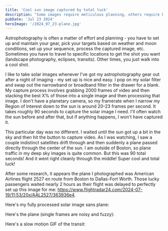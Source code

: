 ```yaml
---
title: 'Cool sun image captured by total luck'
description: "Some images require meticulous planning, others require being pointed in the right place at the right time"
pubDate: 'Jul 23 2024'
heroImage: '/2024_07_23-plane.jpg'
---
```



Astrophotography is often a matter of effort and planning - you have to set up and maintain your gear, pick your targets based on weather and moon conditions, set up your sequence, process the captured image, etc. Sometimes you have to travel to specific locations to get the shot you want (landscape photography, eclipses, transits). Other times, you just walk into a cool shot.

I like to take solar images whenever I've got my astrophotography gear out after a night of imaging - my set up is nice and easy. I pop on my solar filter and swap out the narrowband or broadband filter in the drawer for a blank. My capture process involves grabbing 2000 frames of video and then stacking the best X% of those into a single image and then processing that image. I don't have a planetary camera, so my framerate when I narrow my Region of Interest down to the sun is around 20-23 frames per second. It takes roughly 90 seconds to capture the solar image I need. I'll often watch the sun before and after that, but if anything happens, I won't have captured it.

This particular day was no different. I waited until the sun got up a bit in the sky and then hit the button to capture video. As I was watching, I saw a couple indistinct satellites drift through and then suddenly a plane passed directly through the center of the sun. I am outside of Boston, so plane traffic in my deep sky images is quite common. But this was 90 total seconds! And it went right cleanly through the middle! Super cool and total luck!

After some research, it appears the plane I photographed was American Airlines flight 2527 en route from Boston to Dallas-Fort Worth. Those lucky passengers waited nearly 2 
hours as their flight was delayed to perfectly set up this image for me: https://www.flightradar24.com/2024-07-19/11:53/20x/AAL2527/363936e4.

Here's my fully processed solar image sans plane:
<ImageFromPath imagePath="2024_07_23/sun.jpg" alt="Fully processed sun image" />

Here's the plane (single frames are noisy and fuzzy):
<ImageFromPath imagePath="2024_07_23/plane.jpg" alt="Plane transit" />

Here's a slow motion GIF of the transit:
<ImageFromPath imagePath="2024_07_23/animated.gif" alt="Animated" />